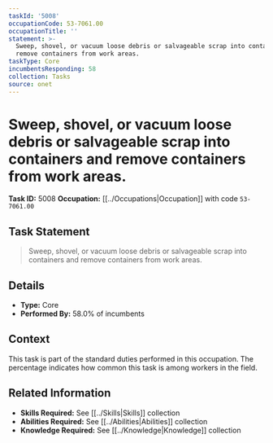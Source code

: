 ```yaml
---
taskId: '5008'
occupationCode: 53-7061.00
occupationTitle: ''
statement: >-
  Sweep, shovel, or vacuum loose debris or salvageable scrap into containers and
  remove containers from work areas.
taskType: Core
incumbentsResponding: 58
collection: Tasks
source: onet
---
```

# Sweep, shovel, or vacuum loose debris or salvageable scrap into containers and remove containers from work areas.

**Task ID:** 5008
**Occupation:** [[../Occupations|Occupation]] with code `53-7061.00`

## Task Statement

> Sweep, shovel, or vacuum loose debris or salvageable scrap into containers and remove containers from work areas.

## Details

- **Type:** Core
- **Performed By:** 58.0% of incumbents

## Context

This task is part of the standard duties performed in this occupation. The percentage indicates how common this task is among workers in the field.

## Related Information

- **Skills Required:** See [[../Skills|Skills]] collection
- **Abilities Required:** See [[../Abilities|Abilities]] collection
- **Knowledge Required:** See [[../Knowledge|Knowledge]] collection
